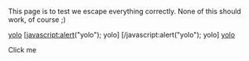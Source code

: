 This page is to test we escape everything correctly. None of this should work, of course ;)

[[javascript:alert("yolo");|yolo]]
[javascript:alert("yolo"); yolo]
[/javascript:alert("yolo"); yolo]
[[:javascript:alert("yolo");|yolo]]
{{y'o"l)o}}
{{en/y'o"l)o}}

<span onclick="alert('yolo')">Click me</span>